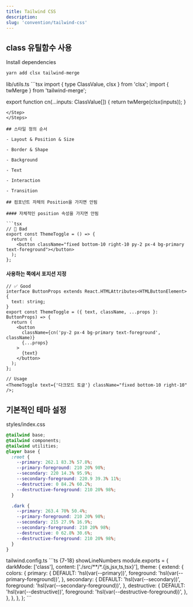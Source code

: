 ```yaml
---
title: Tailwind CSS
description:
slug: 'convention/tailwind-css'
---
```


## class 유틸함수 사용

<Steps>

<Step>
Install dependencies

```bash
yarn add clsx tailwind-merge
```

</Step>

<Step>
lib/utils.ts
```tsx
import { type ClassValue, clsx } from 'clsx';
import { twMerge } from 'tailwind-merge';

export function cn(...inputs: ClassValue[]) {
  return twMerge(clsx(inputs));
}
```
</Step>
</Steps>

## 스타일 정의 순서

- Layout & Position & Size

- Border & Shape

- Background

- Text

- Interaction

- Transition

## 컴포넌트 자체의 Position을 가지면 안됨

#### 자체적인 position 속성을 가지면 안됨

```tsx
// 🚨 Bad
export const ThemeToggle = () => {
  return (
    <button className="fixed bottom-10 right-10 py-2 px-4 bg-primary text-foreground"></button>
  );
};
```

#### 사용하는 쪽에서 포지션 지정

```tsx
// ✅ Good
interface ButtonProps extends React.HTMLAttributes<HTMLButtonElement> {
  text: string;
}
export const ThemeToggle = ({ text, className, ...props }: ButtonProps) => {
  return (
    <button
      className={cn('py-2 px-4 bg-primary text-foreground', className)}
      {...props}
    >
      {text}
    </button>
  );
};

// Usage
<ThemeToggle text={'다크모드 토글'} className="fixed bottom-10 right-10" />;
```

## 기본적인 테마 설정

<Steps>

<Step>
styles/index.css

```css
@tailwind base;
@tailwind components;
@tailwind utilities;
@layer base {
  :root {
    --primary: 262.1 83.3% 57.8%;
    --primary-foreground: 210 20% 98%;
    --secondary: 220 14.3% 95.9%;
    --secondary-foreground: 220.9 39.3% 11%;
    --destructive: 0 84.2% 60.2%;
    --destructive-foreground: 210 20% 98%;
  }

  .dark {
    --primary: 263.4 70% 50.4%;
    --primary-foreground: 210 20% 98%;
    --secondary: 215 27.9% 16.9%;
    --secondary-foreground: 210 20% 98%;
    --destructive: 0 62.8% 30.6%;
    --destructive-foreground: 210 20% 98%;
  }
}
```

</Step>

<Step>
tailwind.config.ts
```ts {7-18} showLineNumbers
module.exports = { 
  darkMode: ['class'],
  content: ['./src/**/*.{js,jsx,ts,tsx}'],
  theme: {
    extend: {
      colors: {
        primary: {
          DEFAULT: 'hsl(var(--primary))',
          foreground: 'hsl(var(--primary-foreground))',
        },
        secondary: {
          DEFAULT: 'hsl(var(--secondary))',
          foreground: 'hsl(var(--secondary-foreground))',
        },
        destructive: {
          DEFAULT: 'hsl(var(--destructive))',
          foreground: 'hsl(var(--destructive-foreground))',
        },
      },
    },
  },
};
```
</Step>
</Steps

>
